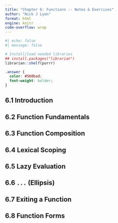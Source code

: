 ```yaml
---
title: "Chapter 6: Functions -- Notes & Exercises"
author: "Nick J Lyon"
format: html
engine: knitr
code-overflow: wrap
---
```


```r
#| echo: false
#| message: false

# Install/load needed libraries
## install.packages("librarian")
librarian::shelf(purrr)
```

```scss
.answer { 
  color: #560bad;
  font-weight: bolder;
}
```

## 6.1 Introduction



## 6.2 Function Fundamentals


## 6.3 Function Composition



## 6.4 Lexical Scoping



## 6.5 Lazy Evaluation


## 6.6 `...` (Ellipsis)


## 6.7 Exiting a Function



## 6.8 Function Forms







